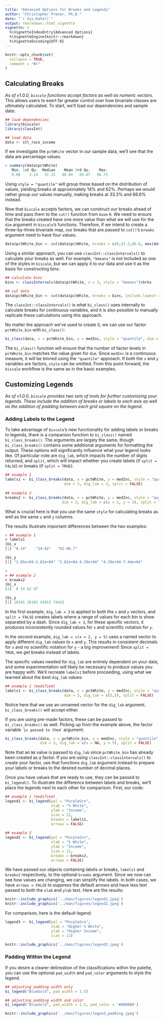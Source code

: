```yaml
---
title: "Advanced Options for Breaks and Legends"
author: "Christopher Prener, Ph.D."
date: "`r Sys.Date()`"
output: rmarkdown::html_vignette
vignette: >
  %\VignetteIndexEntry{Advanced Options}
  %\VignetteEngine{knitr::rmarkdown}
  %\VignetteEncoding{UTF-8}
---
```


```r
knitr::opts_chunk$set(
  collapse = TRUE,
  comment = "#>"
)
```

## Calculating Breaks
*As of v1.0.0, `biscale` functions accept factors as well as numeric vectors.* This allows users to exert far greater control over how bivariate classes are ultimately calculated. To start, we'll load our dependencies and sample data:

```r
## load dependencies
library(biscale)
library(classInt)

## load data
data <- stl_race_income
```

If we investigate the `pctWhite` vector in our sample data, we'll see that the data are percentage values. 

```r
> summary(data$pctWhite)
   Min. 1st Qu.  Median    Mean 3rd Qu.    Max. 
   0.00    3.14   37.31   40.84   69.87   96.73 
```

Using `style = "quantile"` will group these based on the distribution of values, yielding breaks at approximately 14% and 62%. Perhaps we would rather group our values manually, making breaks at 33.3% and 66.6% instead.

Now that `biscale` accepts factors, we can construct our breaks ahead of time and pass them to the `cut()` function from `base` `R`. We need to ensure that the breaks created have one more value than what we will use for the `dim` argument in `biscale`'s functions. Therefore, if we intend to create a three-by-three bivariate map, our breaks that are passed to `cut()`'s `breaks` argument need to have four values.

```r
data$pctWhite_bin <- cut(data$pctWhite, breaks = c(0,33.3,66.6, max(data$pctWhite)), include.lowest = TRUE)
```

Using a similar approach, you can use `classInt::classIntervals()` to calculate your breaks as well. For example, `"kmeans"` is not included as one of the styles in `biscale`, but we can apply it to our data and use it as the basis for constructing bins:

```r
## calculate bins
bins <- classIntervals(data$pctWhite, n = 3, style = "kmeans")$brks

## cut data
data$pctWhite_bin <- cut(data$pctWhite, breaks = bins, include.lowest = TRUE)
```

The `classInt::classIntervals()` is what `bi_class()` uses internally to calculate breaks for continuous variables, and it is also possible to manually replicate these calculations using this approach.

No matter the approach we've used to create it, we can use our factor `pctWhite_bin` with `bi_class()`:

```r
bi_class(data, x = pctWhite_bin, y = medInc, style = "quantile", dim = 3)
```

The `bi_class()` function will ensure that the number of factor levels in `pctWhite_bin` matches the value given for `dim`. Since `medInc` is a continuous measure, it will be binned using the `"quantile"` approach. If both the `x` and `y` variables are factors, `style` can be omitted. From this point forward, the `biscale` workflow is the same as in the basic examples.

## Customizing Legends
*As of v1.0.0, `biscale` provides two sets of tools for further customizing your legends. These include the addition of breaks or labels to each axis as well as the addition of padding between each grid square on the legend.*

### Adding Labels to the Legend
To take advantage of `biscale`'s new functionality for adding labels or breaks to legends, there is a companion function to `bi_class()` named `bi_class_breaks()`. The arguments are largely the same, though `bi_class_breaks()` contains some additional arguments for formatting the output. These options will significantly influence what your legend looks like. Of particular note are `dig_lab`, which impacts the number of digits returned, and `split`, which will impact whether you create labels (if `split = FALSE`) or breaks (if `split = TRUE`):

```r
## example 1
labels1 <- bi_class_breaks(data, x = pctWhite, y = medInc, style = "quantile", 
                           dim = 3, dig_lab = 3, split = FALSE)
                          
## example 2
breaks2 <- bi_class_breaks(data, x = pctWhite, y = medInc, style = "quantile", 
                          dim = 3, dig_lab = c(x = 2, y = 5), split = TRUE)
```

What is crucial here is that you use the same `style` for calculating breaks as well as the same `x` and `y` columns.

The results illustrate important differences between the two examples:

```r
> ## example 1
> labels1
$bi_x
[1] "0-14"    "14-62"   "62-96.7"

$bi_y
[1] "1.05e+04-2.62e+04" "2.62e+04-4.39e+04" "4.39e+04-7.44e+04"

> 
> ## example 2
> breaks2
$bi_x
[1]  0 14 62 97

$bi_y
[1] 10545 26185 43913 74425
```

In the first example, `dig_lab = 3` is applied to both the `x` and `y` vectors, and `split = FALSE` creates labels where a range of values for each bin is show separated by a dash. Since `dig_lab = 3`, for these specific vectors, it produces inconsistently rounded values for `x` and scientific notation for `y`. 

In the second example, `dig_lab = c(x = 2, y = 5)` uses a named vector to apply different `dig_lab` values to `x` and `y`. This results in consistent decimals for `x` and no scientific notation for `y` - a big improvement! Since `split = TRUE`, we get breaks instead of labels.

The specific values needed for `dig_lab` are entirely dependent on your data, and some experimentation will likely be necessary to produce values you are happy with. We'll recreate `labels1` before proceeding, using what we learned about the best `dig_lab` values:

```r
## example 1 (modified)
labels1 <- bi_class_breaks(data, x = pctWhite, y = medInc, style = "quantile", 
                           dim = 3, dig_lab = c(2,5), split = FALSE)
```

Notice here that we use an unnamed vector for the `dig_lab` argument. `bi_class_breaks()` will accept either.

If you are using pre-made factors, these can be passed to `bi_class_breaks()` as well. Picking up from the example above, the factor variable `` is passed to the `x` argument:

```r
bi_class_breaks(data, x = pctWhite_bin, y = medInc, style = "quantile",
                dim = 3, dig_lab = c(x = NA, y = 5), split = FALSE)
```

Note that an `NA` value is passed to `dig_lab` since `pctWhite_bin` has already been created as a factor. If you are using `classInt::classIntervals()` to create your factor, use that functions `dig_lab` argument instead to prepare your labels or breaks to the desired number of decimal places.

Once you have values that are ready to use, they can be passed to `bi_legend()`. To illustrate the difference between labels and breaks, we'll place the legends next to each other for comparison. First, our code:

```r
## example 1 (modified)
legend1 <- bi_legend(pal = "PurpleGrn",
                     xlab = "% White",
                     ylab = "Income",
                     size = 12,
                     breaks = labels1,
                     arrows = FALSE)
                     
## example 2
legend2 <- bi_legend(pal = "PurpleGrn",
                     xlab = "% White",
                     ylab = "Income",
                     size = 12,
                     breaks = breaks2,
                     arrows = FALSE)
```

We have passed our objects containing labels or breaks, `labels1` and `breaks2` respectively, to the optional `breaks` argument. Since we now can see how values are changing, we can simplify the labels. In both cases, we have `arrows = FALSE` to suppress the default arrows and have less text passed to both the `xlab` and `ylab` text. Here are the results:

```r
knitr::include_graphics('../man/figures/legend1.jpeg')
knitr::include_graphics('../man/figures/legend2.jpeg')
```

For comparison, here is the default legend:

```r
legend3 <- bi_legend(pal = "PurpleGrn",
                     xlab = "Higher % White",
                     ylab = "Higher Income",
                     size = 12) 
```
```r
knitr::include_graphics('../man/figures/legend3.jpeg')
```

### Padding Within the Legend
If you desire a clearer delineation of the classifications within the palette, you can use the optional `pad_width` and `pad_color` arguments to style the legend.

```r
## adjusting padding width only
bi_legend("BlueGold", pad_width = 1.5)

## adjusting padding width and color
bi_legend("BlueGold", pad_width = 1.5, pad_color = '#000000')
```
```r
knitr::include_graphics('../man/figures/legend_padding.jpeg')
```

